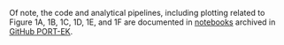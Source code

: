 Of note, the code and analytical pipelines, including plotting related to Figure 1A, 1B, 1C, 1D, 1E, and 1F are documented in [notebooks](https://github.com/wis-janusz/PORT-EK/tree/main/notebooks) archived in [GitHub PORT-EK](https://github.com/wis-janusz/PORT-EK).
